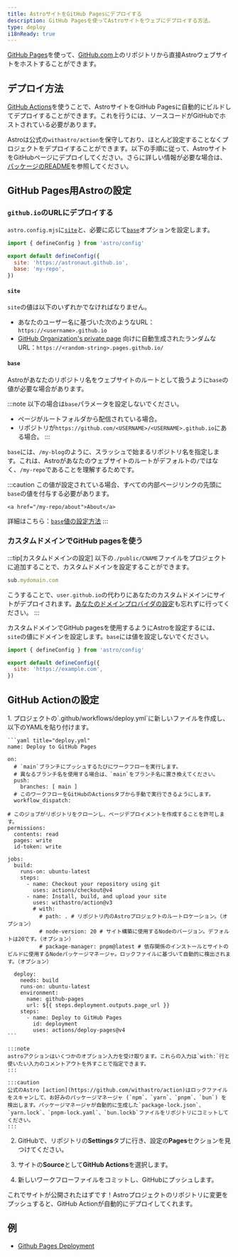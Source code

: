 ```yaml
---
title: AstroサイトをGitHub Pagesにデプロイする
description: GitHub Pagesを使ってAstroサイトをウェブにデプロイする方法。
type: deploy
i18nReady: true
---
```


[GitHub Pages](https://pages.github.com/)を使って、[GitHub.com](https://github.com/)上のリポジトリから直接Astroウェブサイトをホストすることができます。

## デプロイ方法

[GitHub Actions](https://github.com/features/actions)を使うことで、AstroサイトをGitHub Pagesに自動的にビルドしてデプロイすることができます。これを行うには、ソースコードがGitHubでホストされている必要があります。

Astroは公式の`withastro/action`を保守しており、ほとんど設定することなくプロジェクトをデプロイすることができます。以下の手順に従って、AstroサイトをGitHubページにデプロイしてください。さらに詳しい情報が必要な場合は、[パッケージのREADME](https://github.com/withastro/action)を参照してください。

## GitHub Pages用Astroの設定

### `github.io`のURLにデプロイする

`astro.config.mjs`に[`site`](/ja/reference/configuration-reference/#site)と、必要に応じて[`base`](/ja/reference/configuration-reference/#base)オプションを設定します。

```js title="astro.config.mjs" ins={4-5}
import { defineConfig } from 'astro/config'

export default defineConfig({
  site: 'https://astronaut.github.io',
  base: 'my-repo',
})
```

#### `site`

`site`の値は以下のいずれかでなければなりません。

- あなたのユーザー名に基づいた次のようなURL：`https://<username>.github.io`
- [GitHub Organization's private page](https://docs.github.com/ja/enterprise-cloud@latest/pages/getting-started-with-github-pages/changing-the-visibility-of-your-github-pages-site) 向けに自動生成されたランダムなURL：`https://<random-string>.pages.github.io/`

#### `base`

Astroがあなたのリポジトリ名をウェブサイトのルートとして扱うように`base`の値が必要な場合があります。

:::note
以下の場合は`base`パラメータを設定しないでください。

- ページがルートフォルダから配信されている場合。
- リポジトリが`https://github.com/<USERNAME>/<USERNAME>.github.io`にある場合。
:::

`base`には、`/my-blog`のように、スラッシュで始まるリポジトリ名を指定します。これは、Astroがあなたのウェブサイトのルートがデフォルトの`/`ではなく、`/my-repo`であることを理解するためです。

:::caution
この値が設定されている場合、すべての内部ページリンクの先頭に`base`の値を付与する必要があります。

```astro ins="/my-repo"
<a href="/my-repo/about">About</a>
```

詳細はこちら：[`base`値の設定方法](/ja/reference/configuration-reference/#base)
:::

### カスタムドメインでGitHub pagesを使う

:::tip[カスタムドメインの設定]
以下の`./public/CNAME`ファイルをプロジェクトに追加することで、カスタムドメインを設定することができます。

```js title="public/CNAME"
sub.mydomain.com
```

こうすることで、`user.github.io`の代わりにあなたのカスタムドメインにサイトがデプロイされます。[あなたのドメインプロバイダの設定](https://docs.github.com/ja/pages/configuring-a-custom-domain-for-your-github-pages-site/managing-a-custom-domain-for-your-github-pages-site#configuring-a-subdomain)も忘れずに行ってください。
:::

カスタムドメインでGitHub pagesを使用するようにAstroを設定するには、`site`の値にドメインを設定します。`base`には値を設定しないでください。

```js title="astro.config.mjs" ins={4}
import { defineConfig } from 'astro/config'

export default defineConfig({
  site: 'https://example.com',
})
```

## GitHub Actionの設定

<Steps>
1. プロジェクトの`.github/workflows/deploy.yml`に新しいファイルを作成し、以下のYAMLを貼り付けます。

    ```yaml title="deploy.yml"
    name: Deploy to GitHub Pages

    on:
      # `main`ブランチにプッシュするたびにワークフローを実行します。
      # 異なるブランチ名を使用する場合は、`main`をブランチ名に置き換えてください。
      push:
        branches: [ main ]
      # このワークフローをGitHubのActionsタブから手動で実行できるようにします。
      workflow_dispatch:

    # このジョブがリポジトリをクローンし、ページデプロイメントを作成することを許可します。
    permissions:
      contents: read
      pages: write
      id-token: write

    jobs:
      build:
        runs-on: ubuntu-latest
        steps:
          - name: Checkout your repository using git
            uses: actions/checkout@v4
          - name: Install, build, and upload your site
            uses: withastro/action@v3
            # with:
              # path: . # リポジトリ内のAstroプロジェクトのルートロケーション。（オプション）
              # node-version: 20 # サイト構築に使用するNodeのバージョン。デフォルトは20です。（オプション）
              # package-manager: pnpm@latest # 依存関係のインストールとサイトのビルドに使用するNodeパッケージマネージャ。ロックファイルに基づいて自動的に検出されます。（オプション）

      deploy:
        needs: build
        runs-on: ubuntu-latest
        environment:
          name: github-pages
          url: ${{ steps.deployment.outputs.page_url }}
        steps:
          - name: Deploy to GitHub Pages
            id: deployment
            uses: actions/deploy-pages@v4
    ```

    :::note
    astroアクションはいくつかのオプション入力を受け取ります。これらの入力は`with:`行と使いたい入力のコメントアウトを外すことで指定できます。
    :::

    :::caution
    公式のAstro [action](https://github.com/withastro/action)はロックファイルをスキャンして、お好みのパッケージマネージャ (`npm`、`yarn`、`pnpm`、`bun`) を検出します。パッケージマネージャが自動的に生成した`package-lock.json`、`yarn.lock`、`pnpm-lock.yaml`、`bun.lockb`ファイルをリポジトリにコミットしてください。
    :::

2. GitHubで、リポジトリの**Settings**タブに行き、設定の**Pages**セクションを見つけてください。

3. サイトの**Source**として**GitHub Actions**を選択します。

4. 新しいワークフローファイルをコミットし、GitHubにプッシュします。
</Steps>

これでサイトが公開されたはずです！Astroプロジェクトのリポジトリに変更をプッシュすると、GitHub Actionが自動的にデプロイしてくれます。

## 例

- [Github Pages Deployment](https://github.com/hkbertoson/github-pages)
